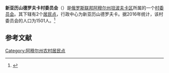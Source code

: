 {{Infobox Settlement
| official_name = 新亚历山德罗夫卡村委员会
| native_name = Новоалександровский сельсовет
| settlement_type = [[村委员会|村委员会]]
| subdivision_type = [[国家|国家]]
| subdivision_type1 = [[俄罗斯行政区划|州]]
| subdivision_type2 = [[区_(苏联)|区]]
| subdivision_name = {{RUS}}
| subdivision_name1 = [[阿穆尔州|阿穆尔州]]
| subdivision_name2 = [[坦波夫卡区|坦波夫卡区]]
| seat_type = 行政中心
| seat = 新亚历山德罗夫卡
| population_as_of=2016
| population_footnotes = <ref name=amurstat />
| population_total = 1501
| coordinates_display = inline,title
| latd = 50 | latm = 00 | lats = 04 | latNS = N
| longd = 128 | longm = 16 | longs = 35 | longEW = E
| timezone = [[雅库茨克时间|MSK+6]]
| utc_offset = +9
| blank_name = [[俄罗斯市政土地区划代码|OKTMO编码]]
| blank_info = [http://classif.spb.ru/classificators/view/tma.php?st=A&kr=1&kod=10651440 10651440]
}}
'''新亚历山德罗夫卡村委员会'''（{{lang-ru|Новоалександровский сельсовет}}）是[[俄罗斯联邦|俄罗斯联邦]][[阿穆尔州|阿穆尔州]][[坦波夫卡区|坦波夫卡区]]所属的一个[[村委员会|村委员会]]。其下辖有2个[[居民点|居民点]]，行政中心为新亚历山德罗夫卡。据2016年统计，该村委员会的人口为1501人。<ref name=amurstat>{{cite web |url=http://amurstat.gks.ru/wps/wcm/connect/rosstat_ts/amurstat/resources/d600c10043769f3eb9effbdd898fc419/07_1_4.htm |title=Оценка численности населения по городским округам, муниципальным районам, городским и сельским поселениям Амурской области на 1 января 2016 года |language=ru |accessdate=2016-04-21 |archiveurl=https://www.webcitation.org/6gvsqa6qi?url=http://amurstat.gks.ru/wps/wcm/connect/rosstat_ts/amurstat/resources/d600c10043769f3eb9effbdd898fc419/07_1_4.htm |archivedate=2016-04-21 |deadurl=yes }}</ref>

== 参考文献 ==
{{reflist}}

{{Russia-stub}}

[[Category:阿穆尔州农村居民点|Category:阿穆尔州农村居民点]]